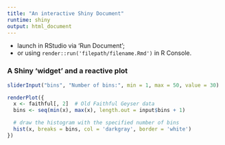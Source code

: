 ```yaml
---
title: "An interactive Shiny Document"
runtime: shiny
output: html_document
---
```


- launch in RStudio via 'Run Document';
- or using `render::run('filepath/filename.Rmd')` in R Console.


### A Shiny 'widget' and a reactive plot

```r

sliderInput("bins", "Number of bins:", min = 1, max = 50, value = 30)

renderPlot({
  x <- faithful[, 2]  # Old Faithful Geyser data
  bins <- seq(min(x), max(x), length.out = input$bins + 1)

  # draw the histogram with the specified number of bins
  hist(x, breaks = bins, col = 'darkgray', border = 'white')
})
```
